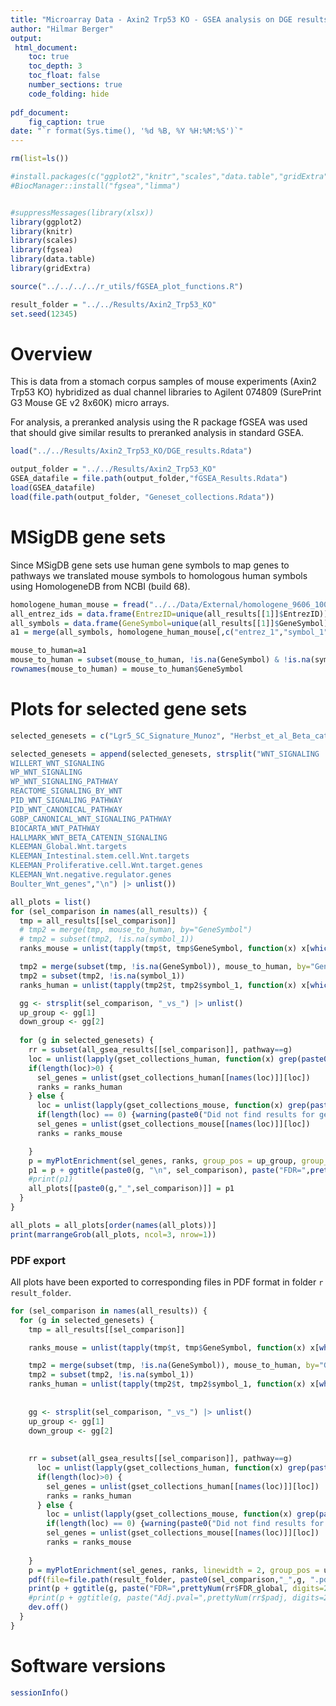 ```yaml
---
title: "Microarray Data - Axin2 Trp53 KO - GSEA analysis on DGE results - Plots"
author: "Hilmar Berger"
output: 
 html_document:
    toc: true
    toc_depth: 3
    toc_float: false
    number_sections: true
    code_folding: hide
    
pdf_document:
    fig_caption: true
date: "`r format(Sys.time(), '%d %B, %Y %H:%M:%S')`"
---
```


```r
rm(list=ls())

#install.packages(c("ggplot2","knitr","scales","data.table","gridExtra","BiocManager") )
#BiocManager::install("fgsea","limma")


#suppressMessages(library(xlsx))
library(ggplot2)
library(knitr)
library(scales)
library(fgsea)
library(data.table)
library(gridExtra)

source("../../../../r_utils/fGSEA_plot_functions.R")

result_folder = "../../Results/Axin2_Trp53_KO"
set.seed(12345)
```


# Overview

This is data from a stomach corpus samples of mouse experiments (Axin2 Trp53 KO) hybridized as dual channel libraries to Agilent 074809 (SurePrint G3 Mouse GE v2 8x60K) micro arrays. 

For analysis, a preranked analysis using the R package fGSEA was used that should give similar results to preranked analysis in standard GSEA. 


```r
load("../../Results/Axin2_Trp53_KO/DGE_results.Rdata")
```

```r
output_folder = "../../Results/Axin2_Trp53_KO"
GSEA_datafile = file.path(output_folder,"fGSEA_Results.Rdata")
load(GSEA_datafile)
load(file.path(output_folder, "Geneset_collections.Rdata"))
```


# MSigDB gene sets

Since MSigDB gene sets use human gene symbols to map genes to pathways we translated mouse symbols to homologous human symbols using HomologeneDB from NCBI (build 68). 


```r
homologene_human_mouse = fread("../../Data/External/homologene_9606_10090.txt")
all_entrez_ids = data.frame(EntrezID=unique(all_results[[1]]$EntrezID))
all_symbols = data.frame(GeneSymbol=unique(all_results[[1]]$GeneSymbol))
a1 = merge(all_symbols, homologene_human_mouse[,c("entrez_1","symbol_1","symbol_2"), with=F], by.x="GeneSymbol", by.y="symbol_2", all.x=T, sort=F)

mouse_to_human=a1
mouse_to_human = subset(mouse_to_human, !is.na(GeneSymbol) & !is.na(symbol_1) & !symbol_1 == "")
rownames(mouse_to_human) = mouse_to_human$GeneSymbol
```


# Plots for selected gene sets

```r
selected_genesets = c("Lgr5_SC_Signature_Munoz", "Herbst_et_al_Beta_catenin_targets", "Yui_DSS_colitis_vs_control_down", "Yui_DSS_colitis_vs_control_up", "Gregorieff_Yap_KO_up", "Gregorieff_Yap_KO_down", "Gregorieff_Yap_Tg_up", "Gregorieff_Yap_Tg_down")

selected_genesets = append(selected_genesets, strsplit("WNT_SIGNALING
WILLERT_WNT_SIGNALING
WP_WNT_SIGNALING
WP_WNT_SIGNALING_PATHWAY
REACTOME_SIGNALING_BY_WNT
PID_WNT_SIGNALING_PATHWAY
PID_WNT_CANONICAL_PATHWAY
GOBP_CANONICAL_WNT_SIGNALING_PATHWAY
BIOCARTA_WNT_PATHWAY
HALLMARK_WNT_BETA_CATENIN_SIGNALING
KLEEMAN_Global.Wnt.targets
KLEEMAN_Intestinal.stem.cell.Wnt.targets
KLEEMAN_Proliferative.cell.Wnt.target.genes
KLEEMAN_Wnt.negative.regulator.genes
Boulter_Wnt_genes","\n") |> unlist())
```

```r
all_plots = list()
for (sel_comparison in names(all_results)) {
  tmp = all_results[[sel_comparison]]
  # tmp2 = merge(tmp, mouse_to_human, by="GeneSymbol")
  # tmp2 = subset(tmp2, !is.na(symbol_1))
  ranks_mouse = unlist(tapply(tmp$t, tmp$GeneSymbol, function(x) x[which(abs(x)==max(abs(x)))] ))

  tmp2 = merge(subset(tmp, !is.na(GeneSymbol)), mouse_to_human, by="GeneSymbol")
  tmp2 = subset(tmp2, !is.na(symbol_1))
  ranks_human = unlist(tapply(tmp2$t, tmp2$symbol_1, function(x) x[which(abs(x)==max(abs(x)))] ))

  gg <- strsplit(sel_comparison, "_vs_") |> unlist()
  up_group <- gg[1]
  down_group <- gg[2]
  
  for (g in selected_genesets) {
    rr = subset(all_gsea_results[[sel_comparison]], pathway==g)
    loc = unlist(lapply(gset_collections_human, function(x) grep(paste0("^",g,"$"), names(x) )))
    if(length(loc)>0) {
      sel_genes = unlist(gset_collections_human[[names(loc)]][loc])
      ranks = ranks_human
    } else {
      loc = unlist(lapply(gset_collections_mouse, function(x) grep(paste0("^",g,"$"), names(x) )))
      if(length(loc) == 0) {warning(paste0("Did not find results for gene set ",g,". Skipping.")); next;}
      sel_genes = unlist(gset_collections_mouse[[names(loc)]][loc])
      ranks = ranks_mouse

    }
    p = myPlotEnrichment(sel_genes, ranks, group_pos = up_group, group_neg = down_group)
    p1 = p + ggtitle(paste0(g, "\n", sel_comparison), paste("FDR=",prettyNum(rr$FDR_global, digits=2),", p=",prettyNum(rr$pval, digits=2), ", ES=",prettyNum(rr$ES, digits=2), ", NES=",prettyNum(rr$NES, digits=2) ) )  + theme(title = element_text(size=12))
    #print(p1)
    all_plots[[paste0(g,"_",sel_comparison)]] = p1
  }  
}

all_plots = all_plots[order(names(all_plots))]
print(marrangeGrob(all_plots, ncol=3, nrow=1))

```


### PDF export

All plots have been exported to corresponding files in PDF format in folder `r result_folder`.

```r
for (sel_comparison in names(all_results)) {
  for (g in selected_genesets) {
    tmp = all_results[[sel_comparison]]

    ranks_mouse = unlist(tapply(tmp$t, tmp$GeneSymbol, function(x) x[which(abs(x)==max(abs(x)))] ))

    tmp2 = merge(subset(tmp, !is.na(GeneSymbol)), mouse_to_human, by="GeneSymbol")
    tmp2 = subset(tmp2, !is.na(symbol_1))
    ranks_human = unlist(tapply(tmp2$t, tmp2$symbol_1, function(x) x[which(abs(x)==max(abs(x)))] ))
    
    
    gg <- strsplit(sel_comparison, "_vs_") |> unlist()
    up_group <- gg[1]
    down_group <- gg[2]
    
    
    rr = subset(all_gsea_results[[sel_comparison]], pathway==g)
      loc = unlist(lapply(gset_collections_human, function(x) grep(paste0("^",g,"$"), names(x) )))
      if(length(loc)>0) {
        sel_genes = unlist(gset_collections_human[[names(loc)]][loc])
        ranks = ranks_human
      } else {
        loc = unlist(lapply(gset_collections_mouse, function(x) grep(paste0("^",g,"$"), names(x) )))
        if(length(loc) == 0) {warning(paste0("Did not find results for gene set ",g,". Skipping.")); next;}
        sel_genes = unlist(gset_collections_mouse[[names(loc)]][loc])
        ranks = ranks_mouse
  
    }
    p = myPlotEnrichment(sel_genes, ranks, linewidth = 2, group_pos = up_group, group_neg = down_group)
    pdf(file=file.path(result_folder, paste0(sel_comparison,"_",g, ".pdf")), width=8, height = 6)
    print(p + ggtitle(g, paste("FDR=",prettyNum(rr$FDR_global, digits=2),", p=",prettyNum(rr$pval, digits=2), ", ES=",prettyNum(rr$ES, digits=2), ", NES=",prettyNum(rr$NES, digits=2) ) ) )
    #print(p + ggtitle(g, paste("Adj.pval=",prettyNum(rr$padj, digits=2), "ES=",prettyNum(rr$ES, digits=2), ", NES=",prettyNum(rr$NES, digits=2) ) ) )
    dev.off()
  }
}  
```



# Software versions

```r
sessionInfo()
```


